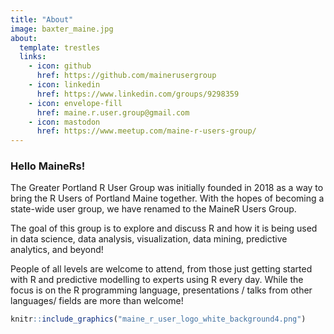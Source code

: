 ---
title: "About"
image: baxter_maine.jpg
about:
  template: trestles
  links:
    - icon: github
      href: https://github.com/mainerusergroup
    - icon: linkedin
      href: https://www.linkedin.com/groups/9298359
    - icon: envelope-fill
      href: maine.r.user.group@gmail.com
    - icon: mastodon
      href: https://www.meetup.com/maine-r-users-group/
---

### Hello MaineRs!

The Greater Portland R User Group was initially founded in 2018 as a way to bring the R Users of Portland Maine together. With the hopes of becoming a state-wide user group, we have renamed to the MaineR Users Group.

The goal of this group is to explore and discuss R and how it is being used in data science, data analysis, visualization, data mining, predictive analytics, and beyond!

People of all levels are welcome to attend, from those just getting started with R and predictive modelling to experts using R every day. While the focus is on the R programming language, presentations / talks from other languages/ fields are more than welcome!

```{r echo=FALSE}

knitr::include_graphics("maine_r_user_logo_white_background4.png")

```
